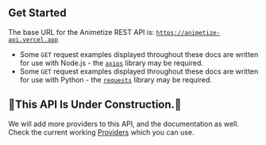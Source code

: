 ## Get Started

The base URL for the Animetize REST API is: [`https://animetize-api.vercel.app`](https://animetize-api.vercel.app)

- Some `GET` request examples displayed throughout these docs are written for use with Node.js - the [`axios`](https://axios-http.com) library may be required.
- Some `GET` request examples displayed throughout these docs are written for use with Python - the [`requests`](https://requests.readthedocs.io) library may be required.

## 🚧This API Is Under Construction.🚧

We will add more providers to this API, and the documentation as well. Check the current working [Providers](/providers) which you can use.
